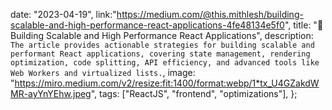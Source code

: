 

  date: "2023-04-19",
  link:"https://medium.com/@this.mithlesh/building-scalable-and-high-performance-react-applications-4fe48134e5f0",
  title: "📌 Building Scalable and High Performance React Applications",
  description: `The article provides actionable strategies for building scalable and performant React applications, covering state management, rendering optimization, code splitting, API efficiency, and advanced tools like Web Workers and virtualized lists.`,
  image:
    "https://miro.medium.com/v2/resize:fit:1400/format:webp/1*tx_U4GZakdWMR-ayYnYEhw.jpeg",
  tags: ["ReactJS", "frontend", "optimizations"],
};

